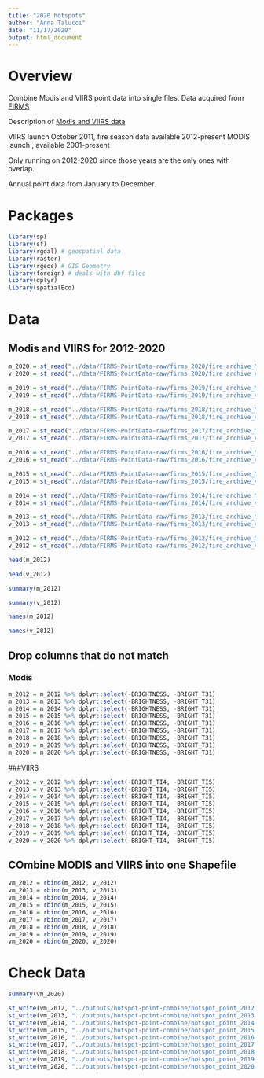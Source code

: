 ```yaml
---
title: "2020 hotspots"
author: "Anna Talucci"
date: "11/17/2020"
output: html_document
---
```


# Overview

Combine Modis and VIIRS point data into single files.
Data acquired from [FIRMS](https://firms.modaps.eosdis.nasa.gov/download/create.php)

Description of [Modis and VIIRS data]( https://earthdata.nasa.gov/earth-observation-data/near-real-time/firms)

VIIRS launch October 2011, fire season data available 2012-present
MODIS launch    , available 2001-present

Only running on 2012-2020 since those years are the only ones with overlap.

Annual point data from January to December.

# Packages

```r
library(sp)
library(sf)
library(rgdal) # geospatial data
library(raster)
library(rgeos) # GIS Geometry
library(foreign) # deals with dbf files
library(dplyr)
library(spatialEco)
```


# Data


## Modis and VIIRS for 2012-2020
```r
m_2020 = st_read("../data/FIRMS-PointData-raw/firms_2020/fire_archive_M6_2020.shp", "fire_archive_M6_2020")
v_2020 = st_read("../data/FIRMS-PointData-raw/firms_2020/fire_archive_V1_2020.shp", "fire_archive_V1_2020")

m_2019 = st_read("../data/FIRMS-PointData-raw/firms_2019/fire_archive_M6_2019.shp", "fire_archive_M6_2019")
v_2019 = st_read("../data/FIRMS-PointData-raw/firms_2019/fire_archive_V1_2019.shp", "fire_archive_V1_2019")

m_2018 = st_read("../data/FIRMS-PointData-raw/firms_2018/fire_archive_M6_2018.shp", "fire_archive_M6_2018")
v_2018 = st_read("../data/FIRMS-PointData-raw/firms_2018/fire_archive_V1_2018.shp", "fire_archive_V1_2018")

m_2017 = st_read("../data/FIRMS-PointData-raw/firms_2017/fire_archive_M6_2017.shp", "fire_archive_M6_2017")
v_2017 = st_read("../data/FIRMS-PointData-raw/firms_2017/fire_archive_V1_2017.shp", "fire_archive_V1_2017")

m_2016 = st_read("../data/FIRMS-PointData-raw/firms_2016/fire_archive_M6_2016.shp", "fire_archive_M6_2016")
v_2016 = st_read("../data/FIRMS-PointData-raw/firms_2016/fire_archive_V1_2016.shp", "fire_archive_V1_2016")

m_2015 = st_read("../data/FIRMS-PointData-raw/firms_2015/fire_archive_M6_2015.shp", "fire_archive_M6_2015")
v_2015 = st_read("../data/FIRMS-PointData-raw/firms_2015/fire_archive_V1_2015.shp", "fire_archive_V1_2015")

m_2014 = st_read("../data/FIRMS-PointData-raw/firms_2014/fire_archive_M6_2014.shp", "fire_archive_M6_2014")
v_2014 = st_read("../data/FIRMS-PointData-raw/firms_2014/fire_archive_V1_2014.shp", "fire_archive_V1_2014")

m_2013 = st_read("../data/FIRMS-PointData-raw/firms_2013/fire_archive_M6_2013.shp", "fire_archive_M6_2013")
v_2013 = st_read("../data/FIRMS-PointData-raw/firms_2013/fire_archive_V1_2013.shp", "fire_archive_V1_2013")

m_2012 = st_read("../data/FIRMS-PointData-raw/firms_2012/fire_archive_M6_2012.shp", "fire_archive_M6_2012")
v_2012 = st_read("../data/FIRMS-PointData-raw/firms_2012/fire_archive_V1_2012.shp", "fire_archive_V1_2012")
```

```r
head(m_2012)

```

```r

head(v_2012)
```
```r
summary(m_2012)
```
```r
summary(v_2012)
```

```r
names(m_2012)
```

```r
names(v_2012)
```

## Drop columns that do not match
### Modis
```r
m_2012 = m_2012 %>% dplyr::select(-BRIGHTNESS, -BRIGHT_T31)
m_2013 = m_2013 %>% dplyr::select(-BRIGHTNESS, -BRIGHT_T31)
m_2014 = m_2014 %>% dplyr::select(-BRIGHTNESS, -BRIGHT_T31)
m_2015 = m_2015 %>% dplyr::select(-BRIGHTNESS, -BRIGHT_T31)
m_2016 = m_2016 %>% dplyr::select(-BRIGHTNESS, -BRIGHT_T31)
m_2017 = m_2017 %>% dplyr::select(-BRIGHTNESS, -BRIGHT_T31)
m_2018 = m_2018 %>% dplyr::select(-BRIGHTNESS, -BRIGHT_T31)
m_2019 = m_2019 %>% dplyr::select(-BRIGHTNESS, -BRIGHT_T31)
m_2020 = m_2020 %>% dplyr::select(-BRIGHTNESS, -BRIGHT_T31)
```

###VIIRS
```r
v_2012 = v_2012 %>% dplyr::select(-BRIGHT_TI4, -BRIGHT_TI5)
v_2013 = v_2013 %>% dplyr::select(-BRIGHT_TI4, -BRIGHT_TI5)
v_2014 = v_2014 %>% dplyr::select(-BRIGHT_TI4, -BRIGHT_TI5)
v_2015 = v_2015 %>% dplyr::select(-BRIGHT_TI4, -BRIGHT_TI5)
v_2016 = v_2016 %>% dplyr::select(-BRIGHT_TI4, -BRIGHT_TI5)
v_2017 = v_2017 %>% dplyr::select(-BRIGHT_TI4, -BRIGHT_TI5)
v_2018 = v_2018 %>% dplyr::select(-BRIGHT_TI4, -BRIGHT_TI5)
v_2019 = v_2019 %>% dplyr::select(-BRIGHT_TI4, -BRIGHT_TI5)
v_2020 = v_2020 %>% dplyr::select(-BRIGHT_TI4, -BRIGHT_TI5)

```

## COmbine MODIS and VIIRS into one Shapefile
```r
vm_2012 = rbind(m_2012, v_2012)
vm_2013 = rbind(m_2013, v_2013)
vm_2014 = rbind(m_2014, v_2014)
vm_2015 = rbind(m_2015, v_2015)
vm_2016 = rbind(m_2016, v_2016)
vm_2017 = rbind(m_2017, v_2017)
vm_2018 = rbind(m_2018, v_2018)
vm_2019 = rbind(m_2019, v_2019)
vm_2020 = rbind(m_2020, v_2020)
```


# Check Data
```r
summary(vm_2020)
```


```r
st_write(vm_2012, "../outputs/hotspot-point-combine/hotspot_point_2012.shp", driver="ESRI Shapefile")
st_write(vm_2013, "../outputs/hotspot-point-combine/hotspot_point_2013.shp", driver="ESRI Shapefile")
st_write(vm_2014, "../outputs/hotspot-point-combine/hotspot_point_2014.shp", driver="ESRI Shapefile")
st_write(vm_2015, "../outputs/hotspot-point-combine/hotspot_point_2015.shp", driver="ESRI Shapefile")
st_write(vm_2016, "../outputs/hotspot-point-combine/hotspot_point_2016.shp", driver="ESRI Shapefile")
st_write(vm_2017, "../outputs/hotspot-point-combine/hotspot_point_2017.shp", driver="ESRI Shapefile")
st_write(vm_2018, "../outputs/hotspot-point-combine/hotspot_point_2018.shp", driver="ESRI Shapefile")
st_write(vm_2019, "../outputs/hotspot-point-combine/hotspot_point_2019.shp", driver="ESRI Shapefile")
st_write(vm_2020, "../outputs/hotspot-point-combine/hotspot_point_2020.shp", driver="ESRI Shapefile")

```